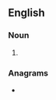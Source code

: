 ==English==

===Noun===
{{head|en|noun form}}

# {{plural of|en|tanbur}}

===Anagrams===
* {{anagrams|en|a=abnrstu|nutbars|turbans}}